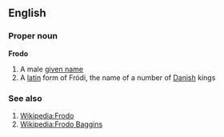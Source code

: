 ==English==

===Proper noun===
'''Frodo'''

# A male [[given name]]
# A [[latin]] form of Fródi, the name of a number of [[Danish]] kings

===See also===

# [[Wikipedia:Frodo]]
# [[Wikipedia:Frodo Baggins]]